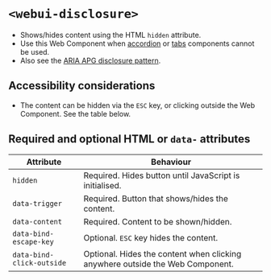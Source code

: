 
<Meta of={WebUIDisclosure} />

# `<webui-disclosure>`
- Shows/hides content using the HTML `hidden` attribute.
- Use this Web Component when [accordion](/story/components-accordion--accordion) or [tabs](/story/components-tabs--tabs) components cannot be used.
- Also see the [ARIA APG disclosure pattern](https://www.w3.org/WAI/ARIA/apg/patterns/disclosure/).

<Canvas of={WebUIDisclosure.WebUIDisclosure} />
<Controls of={WebUIDisclosure.WebUIDisclosure} />

## Accessibility considerations
- The content can be hidden via the `ESC` key, or clicking outside the Web Component. See the table below.

## Required and optional HTML  or `data-` attributes

Attribute | Behaviour
--- | ---
`hidden` | Required. Hides button until JavaScript is initialised.
`data-trigger` | Required. Button that shows/hides the content.
`data-content` | Required. Content to be shown/hidden.
`data-bind-escape-key` | Optional. `ESC` key hides the content.
`data-bind-click-outside` | Optional. Hides the content when clicking anywhere outside the Web Component.
